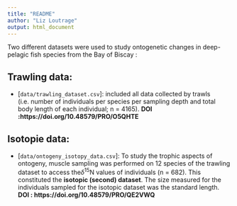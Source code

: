 ```yaml
---
title: "README"
author: "Liz Loutrage"
output: html_document
---
```



Two different datasets were used to study ontogenetic changes in deep-pelagic fish species from the Bay of Biscay :

## Trawling data: 
  - [`data/trawling_dataset.csv`]: included all data collected by trawls (i.e. number of individuals per species per sampling depth and total body length of each individual; n = 4165). __DOI :https://doi.org/10.48579/PRO/O5QHTE __ 

## Isotopie data:
  - [`data/ontogeny_isotopy_data.csv`]: To study the trophic aspects of ontogeny, muscle sampling was performed on 12 species of the trawling dataset to access the$\delta$<sup>15</sup>N values of individuals (n = 682). This constituted the __isotopic (second) dataset__. The size measured for the individuals sampled for the isotopic dataset was the standard length. __DOI : https://doi.org/10.48579/PRO/QE2VWQ  __